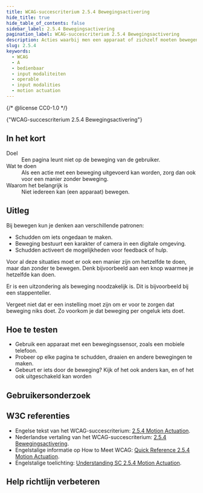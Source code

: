 ```yaml
---
title: WCAG-succescriterium 2.5.4 Bewegingsactivering
hide_title: true
hide_table_of_contents: false
sidebar_label: 2.5.4 Bewegingsactivering
pagination_label: WCAG-succescriterium 2.5.4 Bewegingsactivering
description: Acties waarbij men een apparaat of zichzelf moeten bewegen, werken ook zonder die beweging. De mogelijkheid om te bewegen is ook uit te schakelen.
slug: 2.5.4
keywords:
  - WCAG
  - A
  - bedienbaar
  - input modaliteiten
  - operable
  - input modalities
  - motion actuation
---
```


{/* @license CC0-1.0 */}


<WcagHeadingGroup level={1} conformanceLevel="Niveau A">
  {"WCAG-succescriterium 2.5.4 Bewegingsactivering"}
</WcagHeadingGroup>

## In het kort

<dl>
  <div class="dl__item">
    <dt class="dl__term">Doel</dt>
    <dd class="dl__definition">Een pagina leunt niet op de beweging van de gebruiker.</dd>
  </div>
  <div class="dl__item">
    <dt class="dl__term">Wat te doen</dt>
    <dd class="dl__definition">
      Als een actie met een beweging uitgevoerd kan worden, zorg dan ook voor een manier zonder beweging.
    </dd>
  </div>
  <div class="dl__item">
    <dt class="dl__term">Waarom het belangrijk is</dt>
    <dd class="dl__definition">Niet iedereen kan (een apparaat) bewegen.</dd>
  </div>
</dl>

## Uitleg

<Summary />

Bij bewegen kun je denken aan verschillende patronen:

- Schudden om iets ongedaan te maken.
- Beweging bestuurt een karakter of camera in een digitale omgeving.
- Schudden activeert de mogelijkheden voor feedback of hulp.

Voor al deze situaties moet er ook een manier zijn om hetzelfde te doen, maar dan zonder te bewegen. Denk bijvoorbeeld aan een knop waarmee je hetzelfde kan doen.

Er is een uitzondering als beweging noodzakelijk is. Dit is bijvoorbeeld bij een stappenteller.

Vergeet niet dat er een instelling moet zijn om er voor te zorgen dat beweging niks doet. Zo voorkom je dat beweging per ongeluk iets doet.

## Hoe te testen

- Gebruik een apparaat met een bewegingssensor, zoals een mobiele telefoon.
- Probeer op elke pagina te schudden, draaien en andere bewegingen te maken.
- Gebeurt er iets door de beweging? Kijk of het ook anders kan, en of het ook uitgeschakeld kan worden

## Gebruikersonderzoek

<CTAGebruikersonderzoek />

## W3C referenties

- Engelse tekst van het WCAG-succescriterium: [<span lang="en">2.5.4 Motion Actuation</span>](https://www.w3.org/TR/WCAG22/#motion-actuation).
- Nederlandse vertaling van het WCAG-succescriterium: [2.5.4 Bewegingsactivering](https://www.w3.org/Translations/WCAG22-nl/#motion-actuation).
- Engelstalige informatie op <span lang="en">How to Meet WCAG</span>: [<span lang="en">Quick Reference 2.5.4 Motion Actuation</span>](https://www.w3.org/WAI/WCAG22/quickref/#motion-actuation).
- Engelstalige toelichting: [<span lang="en">Understanding SC 2.5.4 Motion Actuation</span>](https://www.w3.org/WAI/WCAG22/Understanding/motion-actuation.html).

<SpotlightSection>
  <Markdown omitH1 headinglevel={3}>
    <Disclaimer />
  </Markdown>
</SpotlightSection>

## Help richtlijn verbeteren

<Markdown omitH1 headinglevel={3}>
  <WCAGFooterInfo />
</Markdown>
